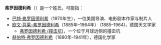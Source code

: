 '''弗罗因德利希'''（{{lang-en|Freundlich}}）是一个姓氏，可能指：

* [[巴特·弗罗因德利希|巴特·弗罗因德利希]]（1970年生），一位美国导演、电影剧本作家与制片人
* [[欧文·芬莱-弗罗因德利希|欧文·芬莱-弗罗因德利希]]（1885年–1964年） (1885–1964)，德国天文学家
** [[弗罗因德利希_(撞击坑)|弗罗因德利希 (撞击坑)]]，一个位于月球远侧的撞击坑
* [[赫伯特·弗罗因德利希|赫伯特·弗罗因德利希]]（1880年–1941年），德国化学家

{{Disambiguation|Freundlich|Cat=六字姓氏消歧义}}